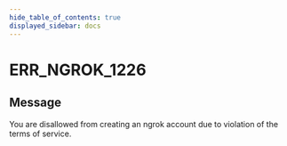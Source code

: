 ```yaml
---
hide_table_of_contents: true
displayed_sidebar: docs
---
```



# ERR_NGROK_1226

## Message

You are disallowed from creating an ngrok account due to violation of the terms of service.

<ErrorDetails error="err_ngrok_1226" />
